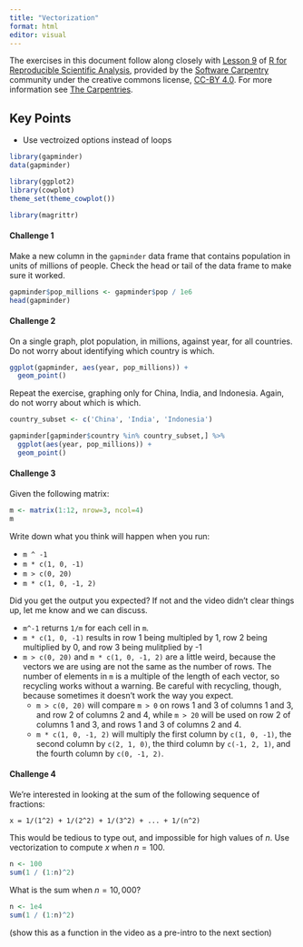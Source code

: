 ```yaml
---
title: "Vectorization"
format: html
editor: visual
---
```


The exercises in this document follow along closely with [Lesson 9](https://swcarpentry.github.io/r-novice-gapminder/09-vectorization/index.html) of [R for Reproducible Scientific Analysis](https://swcarpentry.github.io/r-novice-gapminder/), provided by the [Software Carpentry](https://software-carpentry.org/) community under the creative commons license, [CC-BY 4.0](https://creativecommons.org/licenses/by/4.0/). For more information see [The Carpentries](https://carpentries.org/).

::: callout-tip
## Key Points

-   Use vectroized options instead of loops
:::

```r
library(gapminder)
data(gapminder)

library(ggplot2)
library(cowplot)
theme_set(theme_cowplot())

library(magrittr)
```

#### Challenge 1

Make a new column in the `gapminder` data frame that contains population in units of millions of people. Check the head or tail of the data frame to make sure it worked.

<!-- Challenge 1 answer begin -->

```r
gapminder$pop_millions <- gapminder$pop / 1e6
head(gapminder)
```

<!-- Challenge 1 answer end -->

#### Challenge 2

On a single graph, plot population, in millions, against year, for all countries. Do not worry about identifying which country is which.

<!-- Challenge 2a answer begin -->

```r
ggplot(gapminder, aes(year, pop_millions)) +
  geom_point()
```

<!-- Challenge 2a answer end -->

Repeat the exercise, graphing only for China, India, and Indonesia. Again, do not worry about which is which.

<!-- Challenge 2b answer begin -->

```r
country_subset <- c('China', 'India', 'Indonesia')

gapminder[gapminder$country %in% country_subset,] %>%
  ggplot(aes(year, pop_millions)) +
  geom_point()
```

<!-- Challenge 2b answer end -->

#### Challenge 3

Given the following matrix:

```r
m <- matrix(1:12, nrow=3, ncol=4)
m
```

Write down what you think will happen when you run:

-   `m ^ -1`
-   `m * c(1, 0, -1)`
-   `m > c(0, 20)`
-   `m * c(1, 0, -1, 2)`

Did you get the output you expected? If not and the video didn't clear things up, let me know and we can discuss.

<!-- Challenge 3 answer begin -->

-   `m^-1` returns `1/m` for each cell in `m`.
-   `m * c(1, 0, -1)` results in row 1 being multipled by 1, row 2 being multiplied by 0, and row 3 being mulitplied by -1
-   `m > c(0, 20)` and `m * c(1, 0, -1, 2)` are a little weird, because the vectors we are using are not the same as the number of rows. The number of elements in `m` is a multiple of the length of each vector, so recycling works without a warning. Be careful with recycling, though, because sometimes it doesn't work the way you expect.
    -   `m > c(0, 20)` will compare `m > 0` on rows 1 and 3 of columns 1 and 3, and row 2 of columns 2 and 4, while `m > 20` will be used on row 2 of columns 1 and 3, and rows 1 and 3 of columns 2 and 4.
    -   `m * c(1, 0, -1, 2)` will multiply the first column by `c(1, 0, -1)`, the second column by `c(2, 1, 0)`, the third column by `c(-1, 2, 1)`, and the fourth column by `c(0, -1, 2)`.

<!-- Challenge 3 answer end -->

#### Challenge 4

We're interested in looking at the sum of the following sequence of fractions:

    x = 1/(1^2) + 1/(2^2) + 1/(3^2) + ... + 1/(n^2)

This would be tedious to type out, and impossible for high values of $n$. Use vectorization to compute $x$ when $n=100$.

<!-- Challenge 4a answer begin -->

```r
n <- 100
sum(1 / (1:n)^2)
```

<!-- Challenge 4a answer end -->

What is the sum when $n=10,000$?

<!-- Challenge 4b answer begin -->

```r
n <- 1e4
sum(1 / (1:n)^2)
```

<!-- Challenge 4b answer end -->

(show this as a function in the video as a pre-intro to the next section)
